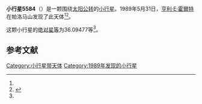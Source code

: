 {{Infobox planet
| bgcolour = #FFFFC0
| name = 5584 Izenberg
| symbol = 
| image = 
| caption = 
| discovery = yes
| discovery_ref = 
| discoverer = [[亨利·E·霍爾特|亨利·E·霍爾特]]
| discovery_site = [[帕洛马山|帕洛马山]] 
| discovered = 1989年5月31日
| designations = yes
| mp_name = 
| named_after = 
| alt_names = 1989 KK/ 1986 WW2
| mp_category = [[主带小行星|主带小行星]]
| orbit_ref = <ref name="a">[http://ssd.jpl.nasa.gov/sbdb.cgi?sstr=5584 5584 Izenberg] {{Wayback|url=http://ssd.jpl.nasa.gov/sbdb.cgi?sstr=5584 |date=20140817030930 }}，小行星數據庫瀏覽器（JPL Small-Body Database Browser）－[[美国国家航空航天局|美国国家航空航天局]]喷气推进实验室</ref>
| epoch = 2456400.5 (2013年4月18日更新)
| aphelion = {{convert|3.0047217|AU|km|3|abbr=on|lk=out}}
| perihelion = {{convert|2.3410685|AU|km|3|abbr=on}}
| semimajor = {{convert|2.6728951|AU|km|3|abbr=on}}
| eccentricity = 0.124145
| period = 1596.141169 [[日|日]]<br />4.37[[儒略年|儒略年]]
| avg_speed = 
| inclination = 12.83121
| asc_node = 200.13864
| mean_anomaly = 
| arg_peri = 36.09477
| satellites = 
| physical_characteristics = yes
| dimensions = 
| mass = 
| density = 
| surface_grav = 
| escape_velocity = 
| sidereal_day = 
| axial_tilt = 
| pole_ecliptic_lat = 
| pole_ecliptic_lon = 
| albedo = 
| temperatures= 
| temp_name1 = 
| mean_temp_1 = 
| max_temp_1 = 
| temp_name2 = 
| max_temp_2 = 
| spectral_type = 
| abs_magnitude = 36.09477
}}

'''小行星5584'''（{{lang-en|5584 Izenberg}}）是一颗围绕[[太阳|太阳]][[公转|公转]]的[[小行星|小行星]]。1989年5月31日，[[亨利·E·霍爾特|亨利·E·霍爾特]]在帕洛马山发现了此天体<ref name="a" /><ref>{{cite news|title=小行星列表|url=http://cfa-www.harvard.edu/iau/lists/NumberedMPs.txt|accessdate=2013-07-08|newspaper=哈佛大学|archive-date=2008-05-17|archive-url=https://web.archive.org/web/20080517010638/http://cfa-www.harvard.edu/iau/lists/NumberedMPs.txt|dead-url=no}}</ref>。

这颗小行星的[[绝对星等|绝对星等]]为36.09477等<ref name="a" />。

==参考文献==
{{reflist}}
{{Minor Planet Number|[[小行星5583|小行星5583]]|[[小行星5585|小行星5585]]}}

{{小天体}}

[[Category:小行星带天体|Category:小行星带天体]]
[[Category:1989年发现的小行星|Category:1989年发现的小行星]]

{{asteroid-stub}}